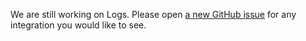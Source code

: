 We are still working on Logs. Please open [a new GitHub issue](https://github.com/getsentry/sentry-java/issues/new/choose) for any integration you would like to see.
